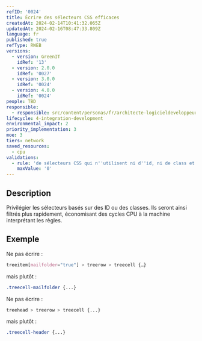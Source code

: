 ```yaml
---
refID: '0024'
title: Écrire des sélecteurs CSS efficaces
createdAt: 2024-02-14T10:41:32.065Z
updatedAt: 2024-02-16T08:47:33.809Z
language: fr
published: true
refType: RWEB
versions:
  - version: GreenIT
    idRef: '13'
  - version: 2.0.0
    idRef: '0027'
  - version: 3.0.0
    idRef: '0024'
  - version: 4.0.0
    idRef: '0024'
people: TBD
responsible:
  - responsible: src/content/personas/fr/architecte-logicieldeveloppeur.mdx
lifecycle: 4-integration-development
environmental_impact: 2
priority_implementation: 3
moe: 3
tiers: network
saved_resources:
  - cpu
validations:
  - rule: 'de sélecteurs CSS qui n''utilisent ni d''id, ni de class et ni d''attribut'
    maxValue: '0'
---
```


## Description

Privilégier les sélecteurs basés sur des ID ou des classes. Ils seront ainsi filtrés plus rapidement, économisant des cycles CPU à la machine interprétant les règles.

## Exemple

Ne pas écrire :

```css
treeitem[mailfolder="true"] > treerow > treecell {…}
```

mais plutôt :

```css
.treecell-mailfolder {...}
```

Ne pas écrire :

```css
treehead > treerow > treecell {...}
```

mais plutôt :

```css
.treecell-header {...}
```
